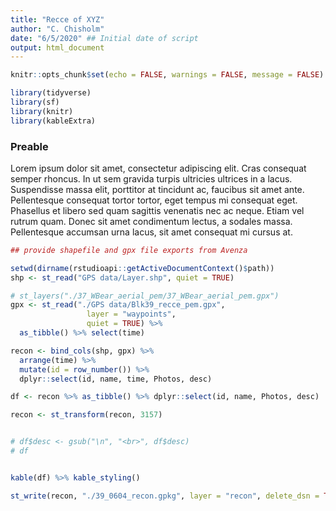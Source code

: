 ---
title: "Recce of XYZ"
author: "C. Chisholm"
date: "6/5/2020" ## Initial date of script
output: html_document
---

```{r setup, include=FALSE}
knitr::opts_chunk$set(echo = FALSE, warnings = FALSE, message = FALSE)

library(tidyverse)
library(sf)
library(knitr)
library(kableExtra)
```


### Preable

Lorem ipsum dolor sit amet, consectetur adipiscing elit. Cras consequat semper rhoncus. In ut sem gravida turpis ultricies ultrices in a lacus. Suspendisse massa elit, porttitor at tincidunt ac, faucibus sit amet ante. Pellentesque consequat tortor tortor, eget tempus mi consequat eget. Phasellus et libero sed quam sagittis venenatis nec ac neque. Etiam vel rutrum quam. Donec sit amet condimentum lectus, a sodales massa. Pellentesque accumsan urna lacus, sit amet consequat mi cursus at.

```{r, echo=FALSE}
## provide shapefile and gpx file exports from Avenza

setwd(dirname(rstudioapi::getActiveDocumentContext()$path))
shp <- st_read("GPS data/Layer.shp", quiet = TRUE)

# st_layers("./37_WBear_aerial_pem/37_WBear_aerial_pem.gpx")
gpx <- st_read("./GPS data/Blk39_recce_pem.gpx",
                 layer = "waypoints",
                 quiet = TRUE) %>%
  as_tibble() %>% select(time)

recon <- bind_cols(shp, gpx) %>%
  arrange(time) %>%
  mutate(id = row_number()) %>%
  dplyr::select(id, name, time, Photos, desc)

df <- recon %>% as_tibble() %>% dplyr::select(id, name, Photos, desc)

recon <- st_transform(recon, 3157)


# df$desc <- gsub("\n", "<br>", df$desc)
# df


kable(df) %>% kable_styling()
```


```{r, echo = FALSE, eval=FALSE}
st_write(recon, "./39_0604_recon.gpkg", layer = "recon", delete_dsn = TRUE, quiet = TRUE)

```
